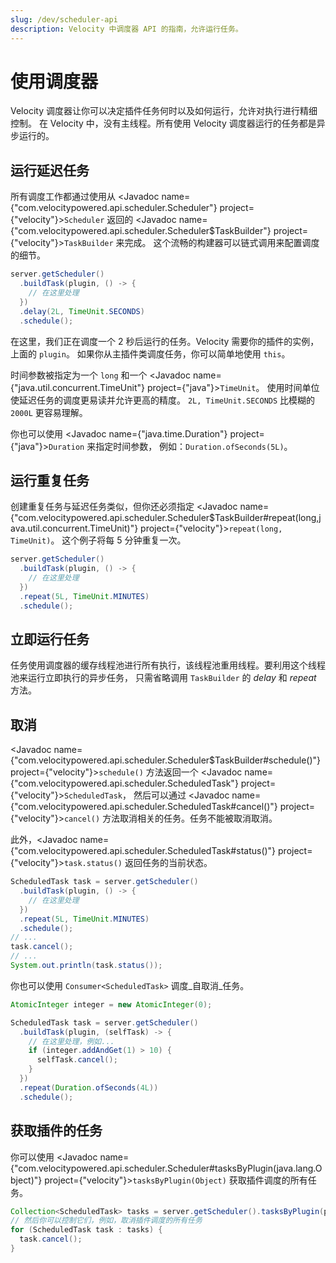 ```yaml
---
slug: /dev/scheduler-api
description: Velocity 中调度器 API 的指南，允许运行任务。
---
```


# 使用调度器

Velocity 调度器让你可以决定插件任务何时以及如何运行，允许对执行进行精细控制。
在 Velocity 中，没有主线程。所有使用 Velocity 调度器运行的任务都是异步运行的。

## 运行延迟任务

所有调度工作都通过使用从 <Javadoc name={"com.velocitypowered.api.scheduler.Scheduler"} project={"velocity"}>`Scheduler`</Javadoc>
返回的 <Javadoc name={"com.velocitypowered.api.scheduler.Scheduler$TaskBuilder"} project={"velocity"}>`TaskBuilder`</Javadoc> 来完成。
这个流畅的构建器可以链式调用来配置调度的细节。

```java
server.getScheduler()
  .buildTask(plugin, () -> {
    // 在这里处理
  })
  .delay(2L, TimeUnit.SECONDS)
  .schedule();
```

在这里，我们正在调度一个 2 秒后运行的任务。Velocity 需要你的插件的实例，上面的 `plugin`。
如果你从主插件类调度任务，你可以简单地使用 `this`。

时间参数被指定为一个 `long` 和一个 <Javadoc name={"java.util.concurrent.TimeUnit"} project={"java"}>`TimeUnit`</Javadoc>。
使用时间单位使延迟任务的调度更易读并允许更高的精度。
`2L, TimeUnit.SECONDS` 比模糊的 `2000L` 更容易理解。

你也可以使用 <Javadoc name={"java.time.Duration"} project={"java"}>`Duration`</Javadoc> 来指定时间参数，
例如：`Duration.ofSeconds(5L)`。

## 运行重复任务

创建重复任务与延迟任务类似，但你还必须指定
<Javadoc name={"com.velocitypowered.api.scheduler.Scheduler$TaskBuilder#repeat(long,java.util.concurrent.TimeUnit)"} project={"velocity"}>`repeat(long, TimeUnit)`</Javadoc>。
这个例子将每 5 分钟重复一次。

```java
server.getScheduler()
  .buildTask(plugin, () -> {
    // 在这里处理
  })
  .repeat(5L, TimeUnit.MINUTES)
  .schedule();
```

## 立即运行任务

任务使用调度器的缓存线程池进行所有执行，该线程池重用线程。要利用这个线程池来运行立即执行的异步任务，
只需省略调用 `TaskBuilder` 的 _delay_ 和 _repeat_ 方法。

## 取消

<Javadoc name={"com.velocitypowered.api.scheduler.Scheduler$TaskBuilder#schedule()"} project={"velocity"}>`schedule()`</Javadoc>
方法返回一个 <Javadoc name={"com.velocitypowered.api.scheduler.ScheduledTask"} project={"velocity"}>`ScheduledTask`</Javadoc>，
然后可以通过 <Javadoc name={"com.velocitypowered.api.scheduler.ScheduledTask#cancel()"} project={"velocity"}>`cancel()`</Javadoc>
方法取消相关的任务。任务不能被取消取消。

此外，<Javadoc name={"com.velocitypowered.api.scheduler.ScheduledTask#status()"} project={"velocity"}>`task.status()`</Javadoc>
返回任务的当前状态。

```java
ScheduledTask task = server.getScheduler()
  .buildTask(plugin, () -> {
    // 在这里处理
  })
  .repeat(5L, TimeUnit.MINUTES)
  .schedule();
// ...
task.cancel();
// ...
System.out.println(task.status());
```

你也可以使用 `Consumer<ScheduledTask>` 调度_自取消_任务。

```java
AtomicInteger integer = new AtomicInteger(0);

ScheduledTask task = server.getScheduler()
  .buildTask(plugin, (selfTask) -> {
    // 在这里处理，例如...
    if (integer.addAndGet(1) > 10) {
      selfTask.cancel();
    }
  })
  .repeat(Duration.ofSeconds(4L))
  .schedule();
```

## 获取插件的任务

你可以使用 <Javadoc name={"com.velocitypowered.api.scheduler.Scheduler#tasksByPlugin(java.lang.Object)"} project={"velocity"}>`tasksByPlugin(Object)`</Javadoc>
获取插件调度的所有任务。

```java
Collection<ScheduledTask> tasks = server.getScheduler().tasksByPlugin(plugin);
// 然后你可以控制它们，例如，取消插件调度的所有任务
for (ScheduledTask task : tasks) {
  task.cancel();
}
```
